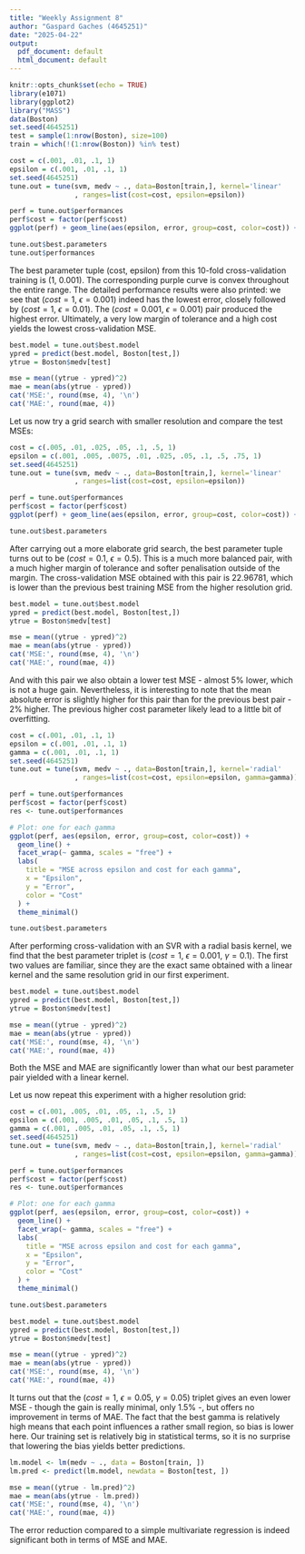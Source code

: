 ```yaml
---
title: "Weekly Assignment 8"
author: "Gaspard Gaches (4645251)"
date: "2025-04-22"
output:
  pdf_document: default
  html_document: default
---
```


```r
knitr::opts_chunk$set(echo = TRUE)
library(e1071)
library(ggplot2)
library("MASS")
data(Boston)
set.seed(4645251)
test = sample(1:nrow(Boston), size=100)
train = which(!(1:nrow(Boston)) %in% test)
```


```r
cost = c(.001, .01, .1, 1)
epsilon = c(.001, .01, .1, 1)
set.seed(4645251)
tune.out = tune(svm, medv ~ ., data=Boston[train,], kernel='linear'
                , ranges=list(cost=cost, epsilon=epsilon))

perf = tune.out$performances
perf$cost = factor(perf$cost)
ggplot(perf) + geom_line(aes(epsilon, error, group=cost, color=cost)) + scale_x_log10()

tune.out$best.parameters
tune.out$performances
```
The best parameter tuple (cost, epsilon) from this 10-fold cross-validation
training is (1, 0.001). The corresponding purple curve is convex throughout the
entire range. The detailed performance results were also printed: we see that 
($cost=1$, $\epsilon=0.001$) indeed has the lowest error, closely
followed by ($cost=1$, $\epsilon=0.01$). The ($cost=0.001$, $\epsilon=0.001$)
pair produced the highest error. Ultimately, a very low margin of tolerance and
a high cost yields the lowest cross-validation MSE.


```r

best.model = tune.out$best.model
ypred = predict(best.model, Boston[test,])
ytrue = Boston$medv[test]

mse = mean((ytrue - ypred)^2)
mae = mean(abs(ytrue - ypred))
cat('MSE:', round(mse, 4), '\n')
cat('MAE:', round(mae, 4))
```
Let us now try a grid search with smaller resolution and compare the test MSEs:

```r
cost = c(.005, .01, .025, .05, .1, .5, 1)
epsilon = c(.001, .005, .0075, .01, .025, .05, .1, .5, .75, 1)
set.seed(4645251)
tune.out = tune(svm, medv ~ ., data=Boston[train,], kernel='linear'
                , ranges=list(cost=cost, epsilon=epsilon))

perf = tune.out$performances
perf$cost = factor(perf$cost)
ggplot(perf) + geom_line(aes(epsilon, error, group=cost, color=cost)) + scale_x_log10() + scale_y_log10()

tune.out$best.parameters
```
After carrying out a more elaborate grid search, the best parameter tuple turns
out to be ($cost=0.1$, $\epsilon=0.5$). This is a much more balanced pair, with
a much higher margin of tolerance and softer penalisation outside of the margin.
The cross-validation MSE obtained with this pair is 22.96781, which is lower
than the previous best training MSE from the higher resolution grid.

```r

best.model = tune.out$best.model
ypred = predict(best.model, Boston[test,])
ytrue = Boston$medv[test]

mse = mean((ytrue - ypred)^2)
mae = mean(abs(ytrue - ypred))
cat('MSE:', round(mse, 4), '\n')
cat('MAE:', round(mae, 4))
```
And with this pair we also obtain a lower test MSE - almost 5% lower, which is
not a huge gain. Nevertheless, it is interesting to note that the mean absolute
error is slightly higher for this pair than for the previous best pair - 2% 
higher. The previous higher cost parameter likely lead to a little bit of 
overfitting.

```r
cost = c(.001, .01, .1, 1)
epsilon = c(.001, .01, .1, 1)
gamma = c(.001, .01, .1, 1)
set.seed(4645251)
tune.out = tune(svm, medv ~ ., data=Boston[train,], kernel='radial'
                , ranges=list(cost=cost, epsilon=epsilon, gamma=gamma))

perf = tune.out$performances
perf$cost = factor(perf$cost)
res <- tune.out$performances

# Plot: one for each gamma
ggplot(perf, aes(epsilon, error, group=cost, color=cost)) +
  geom_line() +
  facet_wrap(~ gamma, scales = "free") +
  labs(
    title = "MSE across epsilon and cost for each gamma",
    x = "Epsilon",
    y = "Error",
    color = "Cost"
  ) +
  theme_minimal()

tune.out$best.parameters
```


After performing cross-validation with an SVR with a radial basis kernel, we
find that the best parameter triplet is ($cost=1$, $\epsilon=0.001$, $\gamma=0.1$).
The first two values are familiar, since they are the exact same obtained with
a linear kernel and the same resolution grid in our first experiment.

```r

best.model = tune.out$best.model
ypred = predict(best.model, Boston[test,])
ytrue = Boston$medv[test]

mse = mean((ytrue - ypred)^2)
mae = mean(abs(ytrue - ypred))
cat('MSE:', round(mse, 4), '\n')
cat('MAE:', round(mae, 4))
```
Both the MSE and MAE are significantly lower than what our best parameter pair
yielded with a linear kernel.


Let us now repeat this experiment with a higher resolution grid:

```r
cost = c(.001, .005, .01, .05, .1, .5, 1)
epsilon = c(.001, .005, .01, .05, .1, .5, 1)
gamma = c(.001, .005, .01, .05, .1, .5, 1)
set.seed(4645251)
tune.out = tune(svm, medv ~ ., data=Boston[train,], kernel='radial'
                , ranges=list(cost=cost, epsilon=epsilon, gamma=gamma))

perf = tune.out$performances
perf$cost = factor(perf$cost)
res <- tune.out$performances

# Plot: one for each gamma
ggplot(perf, aes(epsilon, error, group=cost, color=cost)) +
  geom_line() +
  facet_wrap(~ gamma, scales = "free") +
  labs(
    title = "MSE across epsilon and cost for each gamma",
    x = "Epsilon",
    y = "Error",
    color = "Cost"
  ) +
  theme_minimal()

tune.out$best.parameters
```

```r

best.model = tune.out$best.model
ypred = predict(best.model, Boston[test,])
ytrue = Boston$medv[test]

mse = mean((ytrue - ypred)^2)
mae = mean(abs(ytrue - ypred))
cat('MSE:', round(mse, 4), '\n')
cat('MAE:', round(mae, 4))
```

It turns out that the ($cost=1$, $\epsilon=0.05$, $\gamma=0.05$) triplet gives an
even lower MSE - though the gain is really minimal, only 1.5% -, but offers no 
improvement in terms of MAE.
The fact that the best gamma is relatively high means that each point influences
a rather small region, so bias is lower here. Our training set is relatively 
big in statistical terms, so it is no surprise that lowering the bias yields 
better predictions.

```r
lm.model <- lm(medv ~ ., data = Boston[train, ])
lm.pred <- predict(lm.model, newdata = Boston[test, ])

mse = mean((ytrue - lm.pred)^2)
mae = mean(abs(ytrue - lm.pred))
cat('MSE:', round(mse, 4), '\n')
cat('MAE:', round(mae, 4))
```

The error reduction compared to a simple multivariate regression is indeed 
significant both in terms of MSE and MAE.